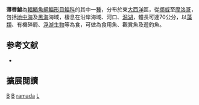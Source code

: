 {{Speciesbox 
| status = NE
| status_system = IUCN3.1
| status_ref = 
| taxon = Liza ramada
| authority =  [[Risso|Risso]], 1827
| synonyms = *''Liza alosoides''<br /><small>Fowler, 1903</small>
*''Liza capito''<br /><small>Cuvier, 1829</small>
*''Liza ramado''<br /><small>Risso, 1827</small>
*''Mugil capito''<br /><small>Cuvier, 1829</small>
*''Mugil cephalus ramado''<br /><small>Risso, 1827</small>
*''Mugil dubahra''<br /><small>Valenciennes, 1836</small>
}}
'''薄唇鮻'''為[[輻鰭魚綱|輻鰭魚綱]][[鯔形目|鯔形目]][[鯔科|鯔科]]的其中一[[種|種]]，分布於東[[大西洋|大西洋]]區，從[[挪威|挪威]]至[[摩洛哥|摩洛哥]]，包括[[地中海|地中海]]及[[黑海|黑海]]海域，棲息在沿岸海域、河口、[[潟湖|潟湖]]，體長可達70公分，以[[藻類|藻類]]、有機碎屑、[[浮游生物|浮游生物]]等為食，可做為食用魚、觀賞魚及遊釣魚。

== 参考文献 ==
{{reflist}}
*{{FishBase_species|genus=Liza|species=ramada|year=2012|month=7}}

== 擴展閱讀 == 
{{refbegin}}
{{wikispecies-inline|Liza ramada|薄唇鮻}}
{{refend}}
{{Taxonbar|from=Q1141833}}

[[Category:食用魚|B]]
[[Category:觀賞魚|B]]
[[Category:鮻屬|ramada]]
[[Category:1827年描述的鱼类|L]]